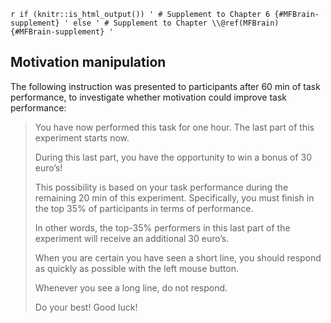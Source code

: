 `r if (knitr::is_html_output()) '
# Supplement to Chapter 6 {#MFBrain-supplement}
' else '
# Supplement to Chapter \\@ref(MFBrain) {#MFBrain-supplement}
'`

## Motivation manipulation

The following instruction was presented to participants after 60 min of task performance, to investigate whether motivation could improve task performance:

> You have now performed this task for one hour. The last part of this experiment starts now.
>
> During this last part, you have the opportunity to win a bonus of 30 euro's!
>
> This possibility is based on your task performance during the remaining 20 min of this experiment. Specifically, you must finish in the top 35% of participants in terms of performance.
>
> In other words, the top-35% performers in this last part of the experiment will receive an additional 30 euro's.
>
> When you are certain you have seen a short line, you should respond as quickly as possible with the left mouse button.
>
> Whenever you see a long line, do not respond.
>
> Do your best! Good luck!